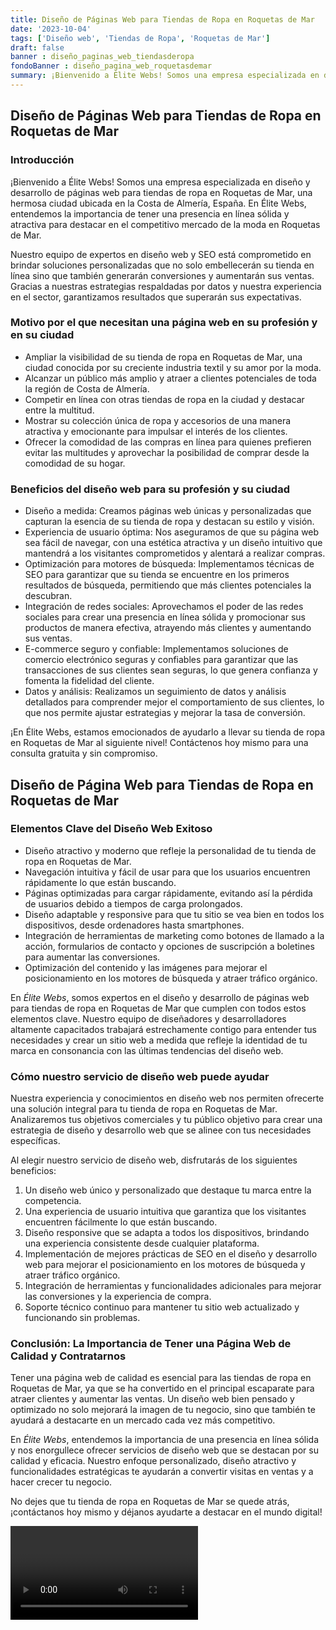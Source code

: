 ```yaml
---
title: Diseño de Páginas Web para Tiendas de Ropa en Roquetas de Mar
date: '2023-10-04'
tags: ['Diseño web', 'Tiendas de Ropa', 'Roquetas de Mar']
draft: false
banner : diseño_paginas_web_tiendasderopa
fondoBanner : diseño_pagina_web_roquetasdemar
summary: ¡Bienvenido a Élite Webs! Somos una empresa especializada en diseño y desarrollo de páginas web para tiendas de ropa en Roquetas de Mar, una hermosa ciudad ubicada en la Costa de Almería, España. En Élite Webs, entendemos la importancia de tener una presencia en línea sólida y atractiva para destacar en el competitivo mercado de la moda en Roquetas de Mar. 
---
```


## Diseño de Páginas Web para Tiendas de Ropa en Roquetas de Mar

### Introducción

¡Bienvenido a Élite Webs! Somos una empresa especializada en diseño y desarrollo de páginas web para tiendas de ropa en Roquetas de Mar, una hermosa ciudad ubicada en la Costa de Almería, España. En Élite Webs, entendemos la importancia de tener una presencia en línea sólida y atractiva para destacar en el competitivo mercado de la moda en Roquetas de Mar. 

Nuestro equipo de expertos en diseño web y SEO está comprometido en brindar soluciones personalizadas que no solo embellecerán su tienda en línea sino que también generarán conversiones y aumentarán sus ventas. Gracias a nuestras estrategias respaldadas por datos y nuestra experiencia en el sector, garantizamos resultados que superarán sus expectativas.

### Motivo por el que necesitan una página web en su profesión y en su ciudad

- Ampliar la visibilidad de su tienda de ropa en Roquetas de Mar, una ciudad conocida por su creciente industria textil y su amor por la moda.
- Alcanzar un público más amplio y atraer a clientes potenciales de toda la región de Costa de Almería.
- Competir en línea con otras tiendas de ropa en la ciudad y destacar entre la multitud.
- Mostrar su colección única de ropa y accesorios de una manera atractiva y emocionante para impulsar el interés de los clientes.
- Ofrecer la comodidad de las compras en línea para quienes prefieren evitar las multitudes y aprovechar la posibilidad de comprar desde la comodidad de su hogar.

### Beneficios del diseño web para su profesión y su ciudad

- Diseño a medida: Creamos páginas web únicas y personalizadas que capturan la esencia de su tienda de ropa y destacan su estilo y visión. 
- Experiencia de usuario óptima: Nos aseguramos de que su página web sea fácil de navegar, con una estética atractiva y un diseño intuitivo que mantendrá a los visitantes comprometidos y alentará a realizar compras.
- Optimización para motores de búsqueda: Implementamos técnicas de SEO para garantizar que su tienda se encuentre en los primeros resultados de búsqueda, permitiendo que más clientes potenciales la descubran.
- Integración de redes sociales: Aprovechamos el poder de las redes sociales para crear una presencia en línea sólida y promocionar sus productos de manera efectiva, atrayendo más clientes y aumentando sus ventas.
- E-commerce seguro y confiable: Implementamos soluciones de comercio electrónico seguras y confiables para garantizar que las transacciones de sus clientes sean seguras, lo que genera confianza y fomenta la fidelidad del cliente.
- Datos y análisis: Realizamos un seguimiento de datos y análisis detallados para comprender mejor el comportamiento de sus clientes, lo que nos permite ajustar estrategias y mejorar la tasa de conversión.

¡En Élite Webs, estamos emocionados de ayudarlo a llevar su tienda de ropa en Roquetas de Mar al siguiente nivel! Contáctenos hoy mismo para una consulta gratuita y sin compromiso.

<GifSeo />

<Cta />

## Diseño de Página Web para Tiendas de Ropa en Roquetas de Mar

### Elementos Clave del Diseño Web Exitoso

- Diseño atractivo y moderno que refleje la personalidad de tu tienda de ropa en Roquetas de Mar.
- Navegación intuitiva y fácil de usar para que los usuarios encuentren rápidamente lo que están buscando.
- Páginas optimizadas para cargar rápidamente, evitando así la pérdida de usuarios debido a tiempos de carga prolongados.
- Diseño adaptable y responsive para que tu sitio se vea bien en todos los dispositivos, desde ordenadores hasta smartphones.
- Integración de herramientas de marketing como botones de llamado a la acción, formularios de contacto y opciones de suscripción a boletines para aumentar las conversiones.
- Optimización del contenido y las imágenes para mejorar el posicionamiento en los motores de búsqueda y atraer tráfico orgánico.

En *Élite Webs*, somos expertos en el diseño y desarrollo de páginas web para tiendas de ropa en Roquetas de Mar que cumplen con todos estos elementos clave. Nuestro equipo de diseñadores y desarrolladores altamente capacitados trabajará estrechamente contigo para entender tus necesidades y crear un sitio web a medida que refleje la identidad de tu marca en consonancia con las últimas tendencias del diseño web.

### Cómo nuestro servicio de diseño web puede ayudar

Nuestra experiencia y conocimientos en diseño web nos permiten ofrecerte una solución integral para tu tienda de ropa en Roquetas de Mar. Analizaremos tus objetivos comerciales y tu público objetivo para crear una estrategia de diseño y desarrollo web que se alinee con tus necesidades específicas.

Al elegir nuestro servicio de diseño web, disfrutarás de los siguientes beneficios:

1. Un diseño web único y personalizado que destaque tu marca entre la competencia.
2. Una experiencia de usuario intuitiva que garantiza que los visitantes encuentren fácilmente lo que están buscando.
3. Diseño responsive que se adapta a todos los dispositivos, brindando una experiencia consistente desde cualquier plataforma.
4. Implementación de mejores prácticas de SEO en el diseño y desarrollo web para mejorar el posicionamiento en los motores de búsqueda y atraer tráfico orgánico.
5. Integración de herramientas y funcionalidades adicionales para mejorar las conversiones y la experiencia de compra.
6. Soporte técnico continuo para mantener tu sitio web actualizado y funcionando sin problemas.

### Conclusión: La Importancia de Tener una Página Web de Calidad y Contratarnos

Tener una página web de calidad es esencial para las tiendas de ropa en Roquetas de Mar, ya que se ha convertido en el principal escaparate para atraer clientes y aumentar las ventas. Un diseño web bien pensado y optimizado no solo mejorará la imagen de tu negocio, sino que también te ayudará a destacarte en un mercado cada vez más competitivo.

En *Élite Webs*, entendemos la importancia de una presencia en línea sólida y nos enorgullece ofrecer servicios de diseño web que se destacan por su calidad y eficacia. Nuestro enfoque personalizado, diseño atractivo y funcionalidades estratégicas te ayudarán a convertir visitas en ventas y a hacer crecer tu negocio.

No dejes que tu tienda de ropa en Roquetas de Mar se quede atrás, ¡contáctanos hoy mismo y déjanos ayudarte a destacar en el mundo digital!

<Video />

<CtaBot job='Tiendas de Ropa' city='Roquetas de Mar'/>

<Gmaps query='Roquetas de Mar+españa+maps' />